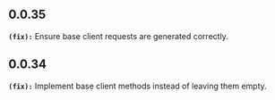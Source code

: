 ## 0.0.35
**`(fix):`** Ensure base client requests are generated correctly.

## 0.0.34
**`(fix):`** Implement base client methods instead of leaving them empty.

